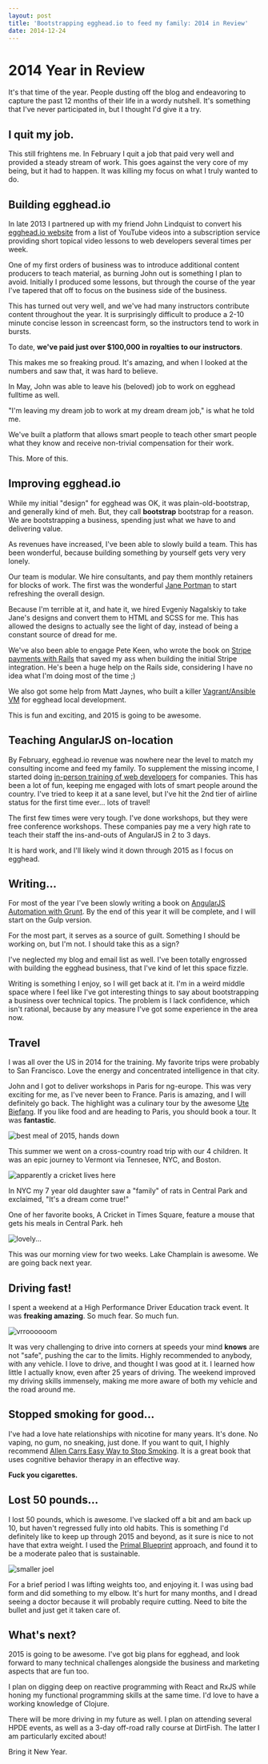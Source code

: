 ```yaml
---
layout: post
title: 'Bootstrapping egghead.io to feed my family: 2014 in Review'
date: 2014-12-24
---
```


# 2014 Year in Review

It's that time of the year. People dusting off the blog and endeavoring to capture the past 12 months of their life in a wordy nutshell. It's something that I've never participated in, but I thought I'd give it a try.

## I quit my job.

This still frightens me. In February I quit a job that paid very well and provided a steady stream of work. This goes against the very core of my being, but it had to happen. It was killing my focus on what I truly wanted to do.

## Building egghead.io

In late 2013 I partnered up with my friend John Lindquist to convert his [egghead.io website](https://egghead.io) from a list of YouTube videos into a subscription service providing short topical video lessons to web developers several times per week.

One of my first orders of business was to introduce additional content producers to teach material, as burning John out is something I plan to avoid. Initially I produced some lessons, but through the course of the year I've tapered that off to focus on the business side of the business.

This has turned out very well, and we've had many instructors contribute content throughout the year. It is surprisingly difficult to produce a 2-10 minute concise lesson in screencast form, so the instructors tend to work in bursts.

To date, **we've paid just over $100,000 in royalties to our instructors**.

This makes me so freaking proud. It's amazing, and when I looked at the numbers and saw that, it was hard to believe.

In May, John was able to leave his (beloved) job to work on egghead fulltime as well.

"I'm leaving my dream job to work at my dream dream job," is what he told me.

We've built a platform that allows smart people to teach other smart people what they know and receive non-trivial compensation for their work.

This. More of this.

## Improving egghead.io

While my initial "design" for egghead was OK, it was plain-old-bootstrap, and generally kind of meh. But, they call **bootstrap** bootstrap for a reason. We are bootstrapping a business, spending just what we have to and delivering value.

As revenues have increased, I've been able to slowly build a team. This has been wonderful, because building something by yourself gets very very lonely.

Our team is modular. We hire consultants, and pay them monthly retainers for blocks of work. The first was the wonderful [Jane Portman](https://uibreakfast.com/) to start refreshing the overall design.

Because I'm terrible at it, and hate it, we hired Evgeniy Nagalskiy to take Jane's designs and convert them to HTML and SCSS for me. This has allowed the designs to actually see the light of day, instead of being a constant source of dread for me.

We've also been able to engage Pete Keen, who wrote the book on [Stripe payments with Rails](https://www.masteringmodernpayments.com/) that saved my ass when building the initial Stripe integration. He's been a huge help on the Rails side, considering I have no idea what I'm doing most of the time ;)

We also got some help from Matt Jaynes, who built a killer [Vagrant/Ansible VM](https://devopsu.com/) for egghead local development.

This is fun and exciting, and 2015 is going to be awesome.

## Teaching AngularJS on-location

By February, egghead.io revenue was nowhere near the level to match my consulting income and feed my family. To supplement the missing income, I started doing [in-person training of web developers](https://egghead.io/angularjs-enterprise-training-workshop) for companies. This has been a lot of fun, keeping me engaged with lots of smart people around the country. I've tried to keep it at a sane level, but I've hit the 2nd tier of airline status for the first time ever... lots of travel!

The first few times were very tough. I've done workshops, but they were free conference workshops. These companies pay me a very high rate to teach their staff the ins-and-outs of AngularJS in 2 to 3 days.

It is hard work, and I'll likely wind it down through 2015 as I focus on egghead.

## Writing...

For most of the year I've been slowly writing a book on [AngularJS Automation with Grunt](https://egghead.io/essential-angularjs-grunt-build). By the end of this year it will be complete, and I will start on the Gulp version.

For the most part, it serves as a source of guilt. Something I should be working on, but I'm not. I should take this as a sign?

I've neglected my blog and email list as well. I've been totally engrossed with building the egghead business, that I've kind of let this space fizzle.

Writing is something I enjoy, so I will get back at it. I'm in a weird middle space where I feel like I've got interesting things to say about bootstrapping a business over technical topics. The problem is I lack confidence, which isn't rational, because by any measure I've got some experience in the area now.

## Travel

I was all over the US in 2014 for the training. My favorite trips were probably to San Francisco. Love the energy and concentrated intelligence in that city.

John and I got to deliver workshops in Paris for ng-europe. This was very exciting for me, as I've never been to France. Paris is amazing, and I will definitely go back. The highlight was a culinary tour by the awesome [Ute Biefang](https://www.uteinparis.com/WELCOME.html). If you like food and are heading to Paris, you should book a tour. It was **fantastic**.

![best meal of 2015, hands down](/images/best_meal_2015.jpg)

This summer we went on a cross-country road trip with our 4 children. It was an epic journey to Vermont via Tennesee, NYC, and Boston.

![apparently a cricket lives here](/images/times_square.jpg)

In NYC my 7 year old daughter saw a "family" of rats in Central Park and exclaimed, "It's a dream come true!"

One of her favorite books, A Cricket in Times Square, feature a mouse that gets his meals in Central Park. heh

![lovely...](/images/lake_view.jpg)

This was our morning view for two weeks. Lake Champlain is awesome. We are going back next year.

## Driving fast!

I spent a weekend at a High Performance Driver Education track event. It was **freaking amazing**. So much fear. So much fun.

![vrroooooom](/images/racing_2015.jpg)

It was very challenging to drive into corners at speeds your mind **knows** are not "safe", pushing the car to the limits. Highly recommended to anybody, with any vehicle. I love to drive, and thought I was good at it. I learned how little I actually know, even after 25 years of driving. The weekend improved my driving skills immensely, making me more aware of both my vehicle and the road around me.

## Stopped smoking for good...

I've had a love hate relationships with nicotine for many years. It's done. No vaping, no gum, no sneaking, just done. If you want to quit, I highly recommend [Allen Carrs Easy Way to Stop Smoking](https://www.amazon.com/exec/obidos/ASIN/0718194551/joehoobuiblo-20/ref=nosim/). It is a great book that uses cognitive behavior therapy in an effective way.

**Fuck you cigarettes.**

## Lost 50 pounds...

I lost 50 pounds, which is awesome. I've slacked off a bit and am back up 10, but haven't regressed fully into old habits. This is something I'd definitely like to keep up through 2015 and beyond, as it sure is nice to not have that extra weight. I used the [Primal Blueprint](https://www.amazon.com/exec/obidos/ASIN/0982207778/joehoobuiblo-20/ref=nosim/) approach, and found it to be a moderate paleo that is sustainable.

![smaller joel](/images/smaller_joel.jpg)

For a brief period I was lifting weights too, and enjoying it. I was using bad form and did something to my elbow. It's hurt for many months, and I dread seeing a doctor because it will probably require cutting. Need to bite the bullet and just get it taken care of.

## What's next?

2015 is going to be awesome. I've got big plans for egghead, and look forward to many technical challenges alongside the business and marketing aspects that are fun too.

I plan on digging deep on reactive programming with React and RxJS while honing my functional programming skills at the same time. I'd love to have a working knowledge of Clojure.

There will be more driving in my future as well. I plan on attending several HPDE events, as well as a 3-day off-road rally course at DirtFish. The latter I am particularly excited about!

Bring it New Year.
